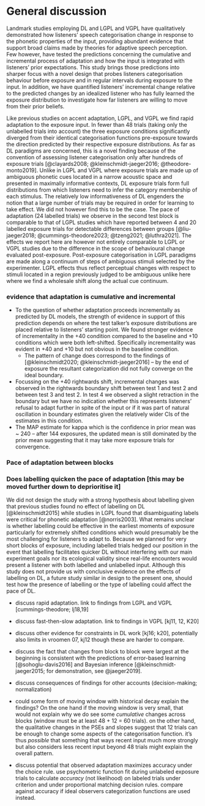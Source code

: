 <!-- Do NOT knit this document. It is part of a larger document. Instead knit the main document (my-apa-formatted-article) -->

# General discussion
 
Landmark studies employing DL and LGPL and VGPL have qualitatively demonstrated how listeners' speech categorisation change in response to the phonetic properties of the input, providing abundant evidence that support broad claims made by theories for adaptive speech perception.  Few however, have tested the predictions concerning the cumulative and incremental process of adaptation and how the input is integrated with listeners' prior expectations. This study brings those predictions into sharper focus with a novel design that probes listeners categorisation behaviour before exposure and in regular intervals during exposure to the input. In addition, we have quantified listeners' incremental change relative to the predicted changes by an idealized listener who has fully learned the exposure distribution to investigate how far listeners are willing to move from their prior beliefs. 

Like previous studies on accent adaptation, LGPL, and VGPL we find rapid adaptation to the exposure input. In fewer than 48 trials (taking only the unlabelled trials into account) the three exposure conditions significantly diverged from their identical categorisation functions pre-exposure towards the direction predicted by their respective exposure distributions. As far as DL paradigms are concerned, this is a novel finding because of the convention of assessing listener categorisation only after hundreds of exposure trials [@clayards2008; @kleinschmidt-jaeger2016; @theodore-monto2019]. Unlike in LGPL and VGPL where exposure trials are made up of ambiguous phonetic cues located in a narrow acoustic space and presented in maximally informative contexts, DL exposure trials form full distributions from which listeners need to infer the category membership of each stimulus. The relatively low informativeness of DL engenders the notion that a large number of trials may be required in order for learning to take effect. We did not however find this to be the case. The pace of adaptation (24 labelled trials) we observe in the second test block is comparable to that of LGPL studies which have reported between 4 and 20 labelled exposure trials for detectable differences between groups [@liu-jaeger2018; @cummings-theodore2023; @tzeng2021; @luthra2021]. The effects we report here are however not entirely comparable to LGPL or VGPL studies due to the difference in the scope of behavioural change evaluated post-exposure. Post-exposure categorisation in LGPL paradigms are made along a continuum of steps of ambiguous stimuli selected by the experimenter. LGPL effects thus reflect perceptual changes with respect to stimuli located in a region previously judged to be ambiguous unlike here where we find a wholesale shift along the actual cue continuum. 


### evidence that adaptation is cumulative and incremental
  + To the question of whether adaptation proceeds incrementally as predicted by DL models, the strength of evidence in support of this prediction depends on where the test talker's exposure distributions are placed relative to listeners' starting point. We found stronger evidence of incrementality in the +40 condition compared to the baseline and +10 conditions which were both left-shifted. Specifically incrementality was evident in +40 and +10 but not obvious in the baseline condition. 
    + The pattern of change does correspond to the findings of [@kleinschmidt2020; @kleinschmidt-jaeger2016] -- by the end of exposure the resultant categorization did not fully converge on the ideal boundary. 
  + Focussing on the +40 rightwards shift, incremental changes was observed in the rightwards boundary shift between test 1 and test 2 and between test 3 and test 2. In test 4 we observed a slight retraction in the boundary but we have no indication whether this represents listeners' refusal to adapt further in spite of the input or if it was part of natural oscillation in boundary estimates given the relatively wider CIs of the estimates in this condition. 
  + The MAP estimate for kappa which is the confidence in prior mean was ~ 240 -- after 144 exposures, the updated mean is still dominated by the prior mean suggesting that it may take more exposure trials for convergence. 

### Pace of adaptation between blocks


### Does labelling quicken the pace of adaptation [this may be moved further down to deprioritise it]
We did not design the study with a strong hypothesis about labelling given that previous studies found no effect of labelling on DL [@kleinschmidt2015] while studies in LGPL found that disambiguating labels were critical for phonetic adaptation [@norris2003]. What remains unclear is whether labelling could be effective in the earliest moments of exposure particularly for extremely shifted conditions which would presumably be the most challenging for listeners to adapt to. Because we planned for very short blocks of exposure, including labelled trials hedged our position in the event that labelling facilitates quicker DL without interfering with our main experiment goals nor its ecological validity since real-life encounters would present a listener with both labelled and unlabelled input. Although this study does not provide us with conclusive evidence on the effects of labelling on DL, a future study similar in design to the present one, should test how the presence of labelling or the type of labelling could affect the pace of DL.


 + discuss rapid adaptation. link to findings from LGPL and VGPL [cummings-theodore; lj18,19]
 + discuss fast-then-slow adaptation. link to findings in VGPL [kj11, 12, K20] 
 + discuss other evidence for constraints in DL work [kj16; k20], potentially also limits in vroomen 07, kj12 though these are harder to compare.

 + discuss the fact that changes from block to block were largest at the beginning is consistent with the predictions of error-based learning [@sohoglu-davis2016] and Bayesian inference [@kleinschmidt-jaeger2015; for demonstration, see @jaeger2019].
 + discuss consequences of findings for other accounts (decision-making; normalization)

 
 + could some form of moving window with historical decay explain the findings? On the one hand if the moving window is very small, that would not explain why we do see some *cumulative* changes across blocks (window must be at least 48 + 12 = 60 trials). on the other hand, the qualitative changes in the PSEs and slopes suggest that 12 trials can be enough to change some aspects of the categorisation function. it's thus *possible* that something that ways recent input much more strongly but also considers less recent input beyond 48 trials might explain the overall pattern.
 
<!-- TO DO: take note to make test stimuli relative to exposure stims in your next experiment? -->
 
 + discuss potential that observed adaptation maximizes accuracy under the choice rule. use psychometric function fit during unlabeled exposure trials to calculate *accuracy* (not likelihood) on labeled trials under criterion and under proportional matching decision rules. compare against accuracy if ideal observers categorization functions are used instead.




